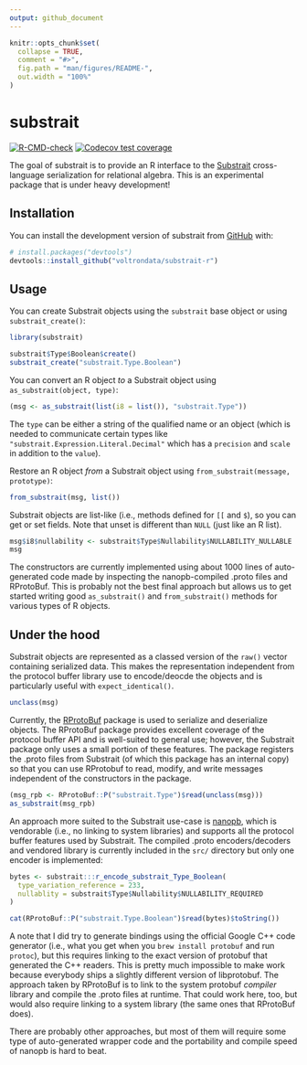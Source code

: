 ```yaml
---
output: github_document
---
```


<!-- README.md is generated from README.Rmd. Please edit that file -->

```r
knitr::opts_chunk$set(
  collapse = TRUE,
  comment = "#>",
  fig.path = "man/figures/README-",
  out.width = "100%"
)
```

# substrait

<!-- badges: start -->
[![R-CMD-check](https://github.com/voltrondata/substrait-r/workflows/R-CMD-check/badge.svg)](https://github.com/voltrondata/substrait-r/actions)
[![Codecov test coverage](https://codecov.io/gh/voltrondata/substrait-r/branch/master/graph/badge.svg)](https://app.codecov.io/gh/voltrondata/substrait-r?branch=master)
<!-- badges: end -->

The goal of substrait is to provide an R interface to the [Substrait](https://substrait.io) cross-language serialization for relational algebra. This is an experimental package that is under heavy development!

## Installation

You can install the development version of substrait from [GitHub](https://github.com/) with:

``` r
# install.packages("devtools")
devtools::install_github("voltrondata/substrait-r")
```

## Usage

You can create Substrait objects using the `substrait` base object or using `substrait_create()`:

```r
library(substrait)

substrait$Type$Boolean$create()
substrait_create("substrait.Type.Boolean")
```

You can convert an R object *to* a Substrait object using `as_substrait(object, type)`:

```r
(msg <- as_substrait(list(i8 = list()), "substrait.Type"))
```

The `type` can be either a string of the qualified name or an object (which is needed to communicate certain types like `"substrait.Expression.Literal.Decimal"` which has a `precision` and `scale` in addition to the `value`).

Restore an R object *from* a Substrait object using `from_substrait(message, prototype)`:

```r
from_substrait(msg, list())
```

Substrait objects are list-like (i.e., methods defined for `[[` and `$`), so you can get or set fields. Note that unset is different than `NULL` (just like an R list).

```r
msg$i8$nullability <- substrait$Type$Nullability$NULLABILITY_NULLABLE
msg
```

The constructors are currently implemented using about 1000 lines of auto-generated code made by inspecting the nanopb-compiled .proto files and RProtoBuf. This is probably not the best final approach but allows us to get started writing good `as_substrait()` and `from_substrait()` methods for various types of R objects.

## Under the hood

Substrait objects are represented as a classed version of the `raw()` vector containing serialized data. This makes the representation independent from the protocol buffer library use to encode/deocde the objects and is particularly useful with `expect_identical()`.

```r
unclass(msg)
```

Currently, the [RProtoBuf](https://cran.r-project.org/package=RProtoBuf) package is used to serialize and deserialize objects. The RProtoBuf package provides excellent coverage of the protocol buffer API and is well-suited to general use; however, the Substrait package only uses a small portion of these features. The package registers the .proto files from Substrait (of which this package has an internal copy) so that you can use RProtobuf to read, modify, and write messages independent of the constructors in the package.

```r
(msg_rpb <- RProtoBuf::P("substrait.Type")$read(unclass(msg)))
as_substrait(msg_rpb)
```

An approach more suited to the Substrait use-case is [nanopb](https://github.com/nanopb/nanopb), which is vendorable (i.e., no linking to system libraries) and supports all the protocol buffer features used by Substrait. The compiled .proto encoders/decoders and vendored library is currently included in the `src/` directory but only one encoder is implemented:

```r
bytes <- substrait:::r_encode_substrait_Type_Boolean(
  type_variation_reference = 233,
  nullablity = substrait$Type$Nullability$NULLABILITY_REQUIRED
)

cat(RProtoBuf::P("substrait.Type.Boolean")$read(bytes)$toString())
```

A note that I did try to generate bindings using the official Google C++ code generator (i.e., what you get when you `brew install protobuf` and run `protoc`), but this requires linking to the exact version of protobuf that generated the C++ readers. This is pretty much impossible to make work because everybody ships a slightly different version of libprotobuf. The approach taken by RProtoBuf is to link to the system protobuf *compiler* library and compile the .proto files at runtime. That could work here, too, but would also require linking to a system library (the same ones that RProtoBuf does).

There are probably other approaches, but most of them will require some type of auto-generated wrapper code and the portability and compile speed of nanopb is hard to beat.
